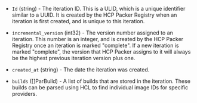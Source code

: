 <!-- Code generated from the comments of the DatasourceOutput struct in datasource/packer-image-iteration/data.go; DO NOT EDIT MANUALLY -->

- `Id` (string) - The iteration ID. This is a ULID, which is a unique identifier similar
  to a UUID. It is created by the HCP Packer Registry when an iteration is
  first created, and is unique to this iteration.

- `incremental_version` (int32) - The version number assigned to an iteration. This number is an integer,
  and is created by the HCP Packer Registry once an iteration is
  marked "complete". If a new iteration is marked "complete", the version
  that HCP Packer assigns to it will always be the highest previous
  iteration version plus one.

- `created_at` (string) - The date the iteration was created.

- `builds` ([]ParBuild) - A list of builds that are stored in the iteration. These builds can be
  parsed using HCL to find individual image IDs for specific providers.

<!-- End of code generated from the comments of the DatasourceOutput struct in datasource/packer-image-iteration/data.go; -->

